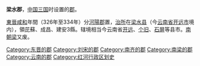 '''梁水郡'''，[[中国|中国]][[三国|三国]]时设置的[[郡|郡]]。

[[東晉|東晉]][[咸和_(东晋)|咸和]]年間（326年至334年）分[[河陽郡|河陽郡]]置，[[治所|治所]]在[[梁水县|梁水县]]（今[[云南省|云南省]][[开远市|开远市]]境内），領芘蘇、成昌、建安3縣。辖境相当今云南省[[开远市|开远]]、[[个旧市|个旧]]、[[石屏县|石屏]]等县市。[[梁_(南朝)|南朝梁]]又废。

{{晉朝行政區劃|nocat}}
{{南朝行政區劃|nocat}}
{{云南行政区划小作品}}
{{DEFAULTSORT:L}}
[[Category:东晋的郡|Category:东晋的郡]]
[[Category:刘宋的郡|Category:刘宋的郡]]
[[Category:南齐的郡|Category:南齐的郡]]
[[Category:南梁的郡|Category:南梁的郡]]
[[Category:云南的郡|Category:云南的郡]]
[[Category:红河行政区划史|Category:红河行政区划史]]